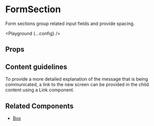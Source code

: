 
# FormSection

Form sections group related input fields and provide spacing.

<Playground {...config} />

## Props

<PropsTable propsConfig={config.props} />

## Content guidelines

To provide a more detailed explanation of the message that is being communicated, a link to the new screen can be provided in the child content using a Link component.

## Related Components

- [Box](/box)